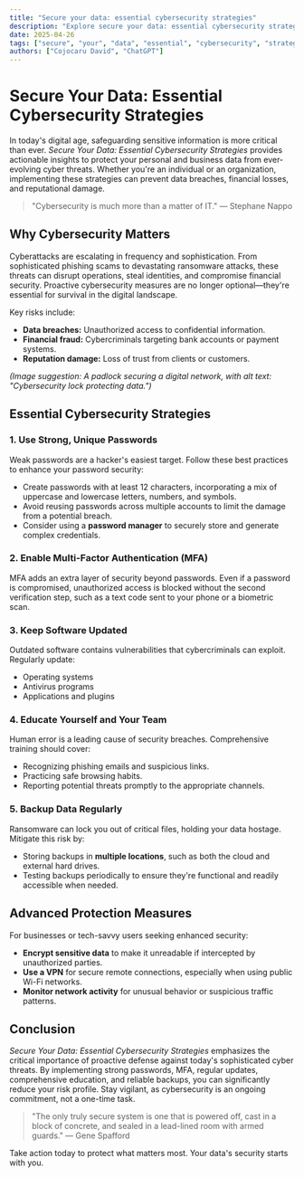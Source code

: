```yaml
---
title: "Secure your data: essential cybersecurity strategies"
description: "Explore secure your data: essential cybersecurity strategies in this detailed guide, offering insights, strategies, and practical tips to enhance your understanding and application of the topic."
date: 2025-04-26
tags: ["secure", "your", "data", "essential", "cybersecurity", "strategies"]
authors: ["Cojocaru David", "ChatGPT"]
---
```


# Secure Your Data: Essential Cybersecurity Strategies

In today's digital age, safeguarding sensitive information is more critical than ever. *Secure Your Data: Essential Cybersecurity Strategies* provides actionable insights to protect your personal and business data from ever-evolving cyber threats. Whether you're an individual or an organization, implementing these strategies can prevent data breaches, financial losses, and reputational damage.

> "Cybersecurity is much more than a matter of IT." — Stephane Nappo

## Why Cybersecurity Matters

Cyberattacks are escalating in frequency and sophistication. From sophisticated phishing scams to devastating ransomware attacks, these threats can disrupt operations, steal identities, and compromise financial security. Proactive cybersecurity measures are no longer optional—they're essential for survival in the digital landscape.

Key risks include:

*   **Data breaches:** Unauthorized access to confidential information.
*   **Financial fraud:** Cybercriminals targeting bank accounts or payment systems.
*   **Reputation damage:** Loss of trust from clients or customers.

*(Image suggestion: A padlock securing a digital network, with alt text: "Cybersecurity lock protecting data.")*

## Essential Cybersecurity Strategies

### 1. Use Strong, Unique Passwords

Weak passwords are a hacker's easiest target. Follow these best practices to enhance your password security:

*   Create passwords with at least 12 characters, incorporating a mix of uppercase and lowercase letters, numbers, and symbols.
*   Avoid reusing passwords across multiple accounts to limit the damage from a potential breach.
*   Consider using a **password manager** to securely store and generate complex credentials.

### 2. Enable Multi-Factor Authentication (MFA)

MFA adds an extra layer of security beyond passwords. Even if a password is compromised, unauthorized access is blocked without the second verification step, such as a text code sent to your phone or a biometric scan.

### 3. Keep Software Updated

Outdated software contains vulnerabilities that cybercriminals can exploit. Regularly update:

*   Operating systems
*   Antivirus programs
*   Applications and plugins

### 4. Educate Yourself and Your Team

Human error is a leading cause of security breaches. Comprehensive training should cover:

*   Recognizing phishing emails and suspicious links.
*   Practicing safe browsing habits.
*   Reporting potential threats promptly to the appropriate channels.

### 5. Backup Data Regularly

Ransomware can lock you out of critical files, holding your data hostage. Mitigate this risk by:

*   Storing backups in **multiple locations**, such as both the cloud and external hard drives.
*   Testing backups periodically to ensure they're functional and readily accessible when needed.

## Advanced Protection Measures

For businesses or tech-savvy users seeking enhanced security:

*   **Encrypt sensitive data** to make it unreadable if intercepted by unauthorized parties.
*   **Use a VPN** for secure remote connections, especially when using public Wi-Fi networks.
*   **Monitor network activity** for unusual behavior or suspicious traffic patterns.

## Conclusion

*Secure Your Data: Essential Cybersecurity Strategies* emphasizes the critical importance of proactive defense against today's sophisticated cyber threats. By implementing strong passwords, MFA, regular updates, comprehensive education, and reliable backups, you can significantly reduce your risk profile. Stay vigilant, as cybersecurity is an ongoing commitment, not a one-time task.

> "The only truly secure system is one that is powered off, cast in a block of concrete, and sealed in a lead-lined room with armed guards." — Gene Spafford

Take action today to protect what matters most. Your data's security starts with you.
